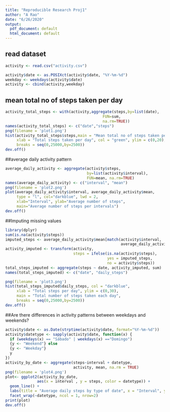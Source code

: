 ---
title: "Reproducible Research Proj1"
author: "A Rao"
date: "6/26/2020"
output:
  pdf_document: default
  html_document: default
---

## read dataset

```{r}
activity <- read.csv("activity.csv")

activity$date <- as.POSIXct(activity$date, "%Y-%m-%d")
weekday <- weekdays(activity$date)
activity <- cbind(activity,weekday)
```

## mean total no of steps taken per day

```{r}
activity_total_steps <- with(activity,aggregate(steps,by=list(date),
                                           FUN=sum,
                                           na.rm=TRUE))
names(activity_total_steps) <- c("date","steps")
png(filename = 'plot1.png')
hist(activity_total_steps$steps,main = "Mean total no of steps taken per day",
     xlab = "Total steps taken per day", col = "green", ylim = c(0,20),
     breaks = seq(0,25000,by=2500))
dev.off()
```
##average daily activity pattern
```{r}
average_daily_activity <- aggregate(activity$steps, 
                                    by=list(activity$interval), 
                                    FUN=mean, na.rm=TRUE)
names(average_daily_activity) <- c("interval", "mean")
png(filename = 'plot2.png')
plot(average_daily_activity$interval, average_daily_activity$mean, 
     type = "l", col="darkblue", lwd = 2,
     xlab="Interval", ylab="Average number of steps",
     main="Average number of steps per intervals")
dev.off()
```

##Imputing missing values
```{r}
library(dplyr)
sum(is.na(activity$steps))
imputed_steps <- average_daily_activity$mean[match(activity$interval, 
                                                   average_daily_activity$interval)]
activity_imputed <- transform(activity, 
                              steps = ifelse(is.na(activity$steps), 
                                             yes = imputed_steps, 
                                             no = activity$steps))
total_steps_imputed <- aggregate(steps ~ date, activity_imputed, sum)
names(total_steps_imputed) <- c("date", "daily_steps")

png(filename = 'plot3.png')
hist(total_steps_imputed$daily_steps, col = "darkblue", 
     xlab = "Total steps per day", ylim = c(0,30), 
     main = "Total number of steps taken each day", 
     breaks = seq(0,25000,by=2500))
dev.off()
```

##Are there differences in activity patterns between weekdays and weekends?
```{r}
activity$date <- as.Date(strptime(activity$date, format="%Y-%m-%d"))
activity$datetype <- sapply(activity$date, function(x) {
  if (weekdays(x) == "Sábado" | weekdays(x) =="Domingo") 
  {y <- "Weekend"} else 
  {y <- "Weekday"}
  y
})
activity_by_date <- aggregate(steps~interval + datetype, 
                              activity, mean, na.rm = TRUE)
png(filename = 'plot4.png')
plot<- ggplot2(activity_by_date, 
              aes(x = interval , y = steps, color = datetype)) +
  geom_line() +
  labs(title = "Average daily steps by type of date", x = "Interval", y = "Average number of steps") +
  facet_wrap(~datetype, ncol = 1, nrow=2)
print(plot)
dev.off()
```
